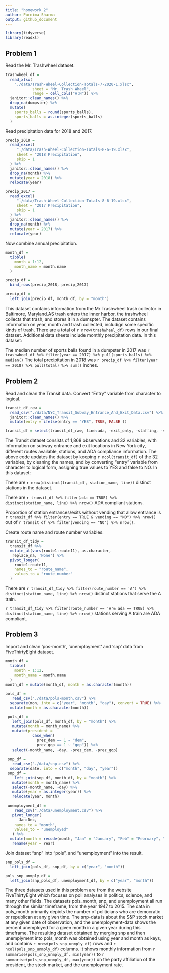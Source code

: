 ```yaml
---
title: "homework 2"
author: Purnima Sharma
output: github_document
---
```


```r
library(tidyverse)
library(readxl)
```

## Problem 1

Read the Mr. Trashwheel dataset.


```r
trashwheel_df = 
  read_xlsx(
    "./data/Trash-Wheel-Collection-Totals-7-2020-1.xlsx",
            sheet = "Mr. Trash Wheel",
            range = cell_cols("A:N")) %>% 
  janitor::clean_names() %>% 
  drop_na(dumpster) %>% 
  mutate(
    sports_balls = round(sports_balls),
    sports_balls = as.integer(sports_balls)
  )
```

Read precipitation data for 2018 and 2017.

```r
precip_2018 =
  read_excel(
     "./data/Trash-Wheel-Collection-Totals-8-6-19.xlsx",
     sheet = "2018 Precipitation",
     skip = 1
  ) %>% 
  janitor::clean_names() %>% 
  drop_na(month) %>% 
  mutate(year = 2018) %>% 
  relocate(year)

precip_2017 =
  read_excel(
     "./data/Trash-Wheel-Collection-Totals-8-6-19.xlsx",
     sheet = "2017 Precipitation",
     skip = 1
  ) %>% 
  janitor::clean_names() %>% 
  drop_na(month) %>% 
  mutate(year = 2017) %>% 
  relocate(year)
```

Now combine annual precipitation.

```r
month_df =
  tibble(
    month = 1:12,
    month_name = month.name
  )

precip_df =
  bind_rows(precip_2018, precip_2017)

precip_df =
  left_join(precip_df, month_df, by = "month")
```
This dataset contains information from the Mr Trashwheel trash collector in Baltimore, Maryland.AS trash enters the inner harbor, the trashwheel collects  that trash, and stores it in a dumspter. The dataset contains information on year, month and trash collected, includign some specific kinds of trash. There are a total of `r nrow(trashwheel_df)` rows in our final dataset. Additional data sheets include monthly precipitation data. In this dataset:

The median number of sports balls found in a dumpster in 2017 was `r trashwheel_df %>% filter(year == 2017) %>% pull(sports_balls) %>% median()`
The total precipitation in 2018 was `r precip_df %>% filter(year == 2018) %>% pull(total) %>% sum()` inches.


## Problem 2

Read and clean the Transit data. Convert "Entry" variable from character to logical. 

```r
transit_df_raw = 
  read_csv("./data/NYC_Transit_Subway_Entrance_And_Exit_Data.csv") %>%
  janitor::clean_names() %>% 
  mutate(entry = ifelse(entry == "YES", TRUE, FALSE ))

transit_df = select(transit_df_raw, line:ada, -exit_only, -staffing, -staff_hours) 
```

The Transit dataset consists of 1,868 observations and 32 variables, with information on subway entrance and exit locations in New York city, different routes available, stations, and ADA compliance information. The above code updates the dataset by keeping `r ncol(transit_df)` of the 32 variables, by cleaning the names, and by converting "entry" variable from character to logical form, assigning true values to YES and false to NO. In this dataset:

There are `r nrow(distinct(transit_df, station_name, line))` distinct stations in the dataset. 

There are `r transit_df %>% filter(ada == TRUE) %>% distinct(station_name, line) %>% nrow()` ADA compliant stations. 

Proportion of station entrances/exits without vending that allow entrance is  `r transit_df %>% filter(entry == TRUE & vending == "NO") %>% nrow()` out of  `r transit_df %>% filter(vending == "NO") %>% nrow()`.


Create route name and route number variables.

```r
transit_df_tidy = 
  transit_df %>% 
  mutate_at(vars(route1:route11), as.character,
   replace_na, 'None') %>% 
  pivot_longer(
    route1:route11,
    names_to = "route_name",
    values_to = "route_number"
  ) 
```

There are `r transit_df_tidy %>% filter(route_number == 'A') %>% distinct(station_name, line) %>% nrow()` distinct stations that serve the A train.

 `r transit_df_tidy %>% filter(route_number == 'A'& ada == TRUE) %>% distinct(station_name, line) %>% nrow()` stations serving A train are ADA compliant.


## Problem 3

Import and clean 'pos-month', 'unemployment' and 'snp' data from FiveThirtyEight dataset.

```r
month_df = 
  tibble(
    month = 1:12,
    month_name = month.name
  ) 
month_df = mutate(month_df, month = as.character(month))

pols_df = 
   read_csv("./data/pols-month.csv") %>% 
  separate(mon, into = c("year", "month", "day"), convert = TRUE) %>% 
  mutate(month = as.character(month))
  
 pols_df =
   left_join(pols_df, month_df, by = "month") %>% 
   mutate(month = month_name) %>% 
   mutate(president = 
            case_when(
              prez_dem == 1 ~ "dem",
              prez_gop == 1 ~ "gop")) %>% 
   select(-month_name, -day, -prez_dem, -prez_gop)
 
 snp_df = 
   read_csv("./data/snp.csv") %>% 
  separate(date, into = c("month", "day", "year")) 
 snp_df =
    left_join(snp_df, month_df, by = "month") %>% 
   mutate(month = month_name) %>% 
   select(-month_name, -day) %>% 
   mutate(year = as.integer(year)) %>% 
   relocate(year, month)
 
 unemployment_df =
    read_csv("./data/unemployment.csv") %>% 
   pivot_longer(
      Jan:Dec,
    names_to = "month",
    values_to = "unemployed"
   ) %>% 
  mutate(month = recode(month, "Jan" = "January", "Feb" = "February", "Mar" = "March", "Apr" = "April", "Jun" = "June", "Jul" = "July", "Aug" = "August", "Sep" = "September", "Oct" = "October", "Nov" = "November", "Dec" = "December")) %>% 
   rename(year = Year)
```

Join dataset "snp" into "pols", and "unemployment" into the result.

```r
snp_pols_df = 
  left_join(pols_df, snp_df, by = c("year", "month"))

pols_snp_unmply_df =
  left_join(snp_pols_df, unemployment_df, by = c("year", "month"))
```


The three datasets used in this problem are from the website FiveThirtyEight which focuses on poll analyses in politics, science, and many other fields. The datasets pols_month, snp, and unemployment all run through the similar timeframe, from the year 1947 to 2015. The data in pols_month primarily depicts the number of politicians who are democratic or republican at any given time. The snp-data is about the S&P stock market at any given date of observation, and the unemployment-data shows the percent unemployed for a given month in a given year during this timeframe. 
The resulting dataset obtained by merging snp and then unemplyment into pols_month was obtained using year and month as keys, and contains `r nrow(pols_snp_unmply_df)` rows and `r ncol(pols_snp_unmply_df)` columns. It shows monthly information from `r summarise(pols_snp_unmply_df, min(year))` to `r summarise(pols_snp_unmply_df, max(year))` on the party affiliation of the president, the stock market, and the unemployment rate.

